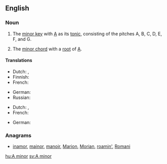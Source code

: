 ==English==

===Noun===
{{en-noun|head=[[A]] [[minor]]|-}}

# {{label|en|music}} The [[minor key]] with [[A]] as its [[tonic]], consisting of the pitches A, B, C, D, E, F, and G.
# {{label|en|music}} The [[minor chord]] with a [[root]] of [[A]].

====Translations====
{{trans-top|minor key}}
* Dutch: {{t+|nl|a-mineur}}, {{t+|nl|a-klein}}
* Finnish: {{t+|fi|molli|alt=a-molli}}
* French: {{t+|fr|la mineur|m}}
{{trans-mid}}
* German: {{t+|de|a-Moll|n}}
* Russian: {{t|ru|ля мино́р|m}}
{{trans-bottom}}

{{trans-top|minor chord}}
* Dutch: {{t+|nl|a-mineur}}, {{t+|nl|a-klein}}
* French: {{t+|fr|la mineur|m}}
{{trans-mid}}
* German: {{t+|de|a-Moll|n}}
{{trans-bottom}}

===Anagrams===
* [[inamor#English|inamor]], [[mainor#English|mainor]], [[manoir#English|manoir]], [[Marion#English|Marion]], [[Morian#English|Morian]], [[roamin'#English|roamin']], [[Romani#English|Romani]]

[[hu:A minor]]
[[sv:A minor]]